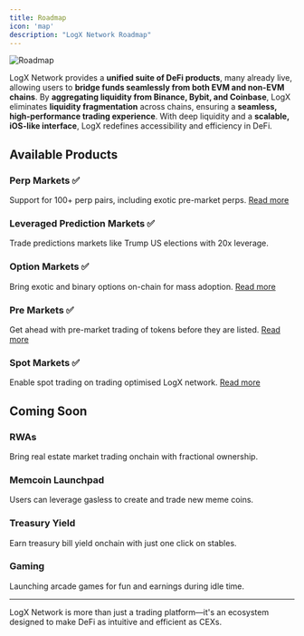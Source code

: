 ```yaml
---
title: Roadmap
icon: 'map'
description: "LogX Network Roadmap"
---
```


![Roadmap](../images/roadmap.png)

LogX Network provides a **unified suite of DeFi products**, many already live, allowing users to **bridge funds seamlessly from both EVM and non-EVM chains**. By **aggregating liquidity from Binance, Bybit, and Coinbase**, LogX eliminates **liquidity fragmentation** across chains, ensuring a **seamless, high-performance trading experience**. With deep liquidity and a **scalable, iOS-like interface**, LogX redefines accessibility and efficiency in DeFi.

## Available Products

### Perp Markets ✅
Support for 100+ perp pairs, including exotic pre-market perps. [Read more](/guides/perp-markets)

### Leveraged Prediction Markets ✅
Trade predictions markets like Trump US elections with 20x leverage.

### Option Markets ✅
Bring exotic and binary options on-chain for mass adoption. [Read more](/guides/option-markets)

### Pre Markets ✅
Get ahead with pre-market trading of tokens before they are listed. [Read more](/guides/pre-markets)

### Spot Markets ✅
Enable spot trading on trading optimised LogX network. [Read more](/guides/spot-markets)

## Coming Soon

### RWAs
Bring real estate market trading onchain with fractional ownership.

### Memcoin Launchpad
Users can leverage gasless to create and trade new meme coins.

### Treasury Yield
Earn treasury bill yield onchain with just one click on stables.

### Gaming
Launching arcade games for fun and earnings during idle time.

---

LogX Network is more than just a trading platform—it's an ecosystem designed to make DeFi as intuitive and efficient as CEXs.
